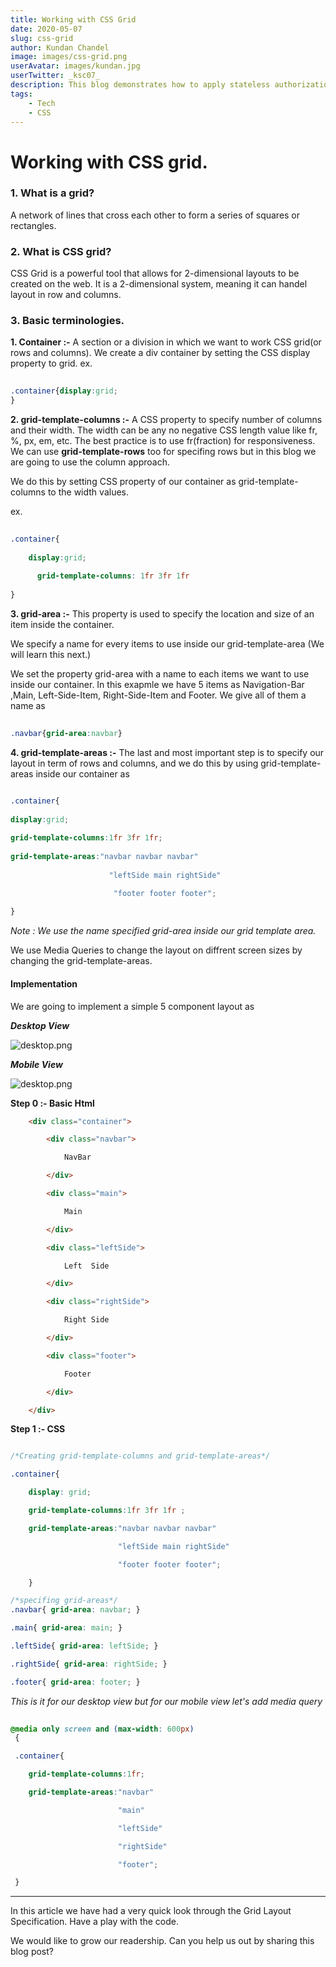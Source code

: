```yaml
---
title: Working with CSS Grid
date: 2020-05-07
slug: css-grid
author: Kundan Chandel
image: images/css-grid.png
userAvatar: images/kundan.jpg
userTwitter: _ksc07_
description: This blog demonstrates how to apply stateless authorization using jwt in node.js
tags:
    - Tech
    - CSS
---
```


# Working with CSS grid.


### 1. What is a grid?

A network of lines that cross each other to form a series of squares or rectangles.

### 2. What is CSS grid?


CSS Grid is a powerful tool that allows for 2-dimensional layouts to be created on the web. It is a 2-dimensional system, meaning it can handel layout in row and columns.


### 3. Basic terminologies.
 
**1. Container :-** A section or a division in which we want to work CSS grid(or rows and columns). We create a div container by setting the CSS display property to grid.
 ex.
 
```css
 
.container{display:grid; 
}
 ```
 
**2. grid-template-columns :-** A CSS property to specify number of columns and their width. The width can be any no negative CSS length value like fr, %, px, em, etc. 
The best practice is to use fr(fraction) for responsiveness. 
 We can use **grid-template-rows** too  for specifing rows but in this blog we are going to use the column approach.

 We do this by setting CSS property of our container as grid-template-columns to the width values.
 
ex. 
 
```css
 
.container{ 
    
	display:grid;
  
      grid-template-columns: 1fr 3fr 1fr
 
}
 ```
  
**3. grid-area :-** This property is used to specify the location and size of an item inside the container.
  
We specify a name for every items to use inside our grid-template-area (We will learn this next.)
  
We set the property grid-area with a name to each items we want to use inside our container.
 In this exapmle we have 5 items as Navigation-Bar ,Main, Left-Side-Item, Right-Side-Item and Footer. We give all of them a name as
 
 ```css
  
.navbar{grid-area:navbar}
  ```

**4. grid-template-areas :-** The last and most important step is to specify our layout in term of rows and columns,
 and we do this by using grid-template-areas inside our container as
  
```css

.container{
  
display:grid;
  
grid-template-columns:1fr 3fr 1fr;
  
grid-template-areas:"navbar navbar navbar"
   
                      "leftSide main rightSide"

                       "footer footer footer";
    
}
```
 
*Note : We use the name specified grid-area inside our grid template area.*

We use Media Queries to change the layout on diffrent screen sizes by changing the grid-template-areas.

#### Implementation
 
We are going to implement a simple 5 component layout as

***Desktop View***

![desktop.png](https://i.postimg.cc/J0STk3xG/desktop.png)


***Mobile View***

![desktop.png](https://i.postimg.cc/mgB4x12W/mobile.png)

**Step 0 :- Basic Html** 

```html
    <div class="container">

        <div class="navbar">

            NavBar

        </div>

        <div class="main">

            Main

        </div>

        <div class="leftSide">

            Left  Side

        </div>

        <div class="rightSide">

            Right Side

        </div>

        <div class="footer">

            Footer

        </div>

    </div>

```

**Step 1 :- CSS**

```css

/*Creating grid-template-columns and grid-template-areas*/

.container{

    display: grid;

    grid-template-columns:1fr 3fr 1fr ;

    grid-template-areas:"navbar navbar navbar"

                        "leftSide main rightSide"

                        "footer footer footer";

    }

/*specifing grid-areas*/
.navbar{ grid-area: navbar; }

.main{ grid-area: main; }

.leftSide{ grid-area: leftSide; }

.rightSide{ grid-area: rightSide; }

.footer{ grid-area: footer; }

```

*This is it for our desktop view but for our mobile view let's add media query*

```css
 
@media only screen and (max-width: 600px)
 {

 .container{

    grid-template-columns:1fr;

    grid-template-areas:"navbar"

                        "main"

                        "leftSide"

                        "rightSide"

                        "footer";

 }
```


***

In this article we have had a very quick look through the Grid Layout Specification. Have a play with the code.

We would like to grow our readership. Can you help us out by sharing this blog post?












